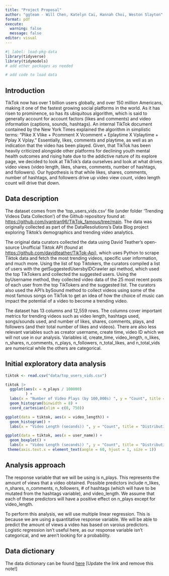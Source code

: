 ```yaml
---
title: "Project Proposal"
author: "ggteam - Will Chen, Katelyn Cai, Hannah Choi, Weston Slayton"
format: pdf
execute: 
  warning: false
  message: false
editor: visual
---
```


```r
#| label: load-pkg-data
library(tidyverse)
library(tidymodels)
# add other packages as needed

# add code to load data

```

## Introduction

TikTok now has over 1 billion users globally, and over 150 million Americans, making it one of the fastest growing social platforms in the world. As it has risen to prominence, so has its ubiquitous algorithm, which is said to generally account for account factors (likes and comments) and video information (captions, sounds, hashtags). An internal TikTok document contained by the New York Times explained the algorithm in simplistic terms: "Plike X Vlike + Pcomment X Vcomment + Eplaytime X Vplaytime + Pplay X Vplay." Essentially, likes, comments and playtime, as well as an indication that the video has been played. Given, that TikTok has been heavily criticized alongside other platforms for declining youth mental health outcomes and rising hate due to the addictive nature of its explore page, we decided to look at TikTok's data ourselves and look at what drives video views (video length, likes, shares, comments, number of hashtags, and followers). Our hypothesis is that while likes, shares, comments, number of hashtags, and followers drive up video view count, video length count will drive that down.

## Data description

The dataset comes from the 'top_users_vids.csv' file (under folder 'Trending Videos Data Collection') of the Github repository found at: <https://github.com/ivantran96/TikTok_famous/tree/main>. The data was originally collected as part of the DataResolutions's Data Blog project exploring Tiktok's demographics and trending video analytics. 

The original data curators collected the data using David Teather's open-source Unofficial Tiktok API (found at <https://github.com/davidteather/TikTok-Api>), which uses Python to scrape Tiktok data and fetch the most trending videos, specific user information, and much more. Using the list of top Tiktokers, the curators compiled a list of users with the getSuggestedUsersbyIDCrawler api method, which used the top TikTokers and collected the suggested users. Using the byUsername method, they collected video data of the 25 most recent posts of each user from the top TikTokers and the suggested list. The curators also used the API's bySound method to collect videos using some of the most famous songs on TikTok to get an idea of how the choice of music can impact the potential of a video to become a trending video.

The dataset has 13 columns and 12,559 rows. The columns cover important metrics for trending videos such as video length, hashtags used, songs/sounds used, and number of likes, shares, comments, plays, and followers (and their total number of likes and videos). There are also less relevant variables such as creator username, create time, video ID which we will not use in our analysis. Variables id, create_time, video_length, n_likes, n_shares, n_comments, n_plays, n_followers, n_total_likes, and n_total_vids are numerical while the others are categorical.

\pagebreak

## Initial exploratory data analysis

```r
tiktok <- read.csv("data/top_users_vids.csv")
```

```r
tiktok |>
  ggplot(aes(x = n_plays / 100000)
         ) + 
  labs(x = "Number of Video Plays (by 100,000s) ", y = "Count", title = "Distribution of Number of Video Plays") +
  geom_histogram(binwidth = 8) +
  coord_cartesian(xlim = c(0, 750))
```

```r
ggplot(data = tiktok, aes(x = video_length)) +
  geom_histogram() + 
  labs(x = "Video Length (seconds)) ", y = "Count", title = "Distribution of Video Length") 
```

```r
ggplot(data = tiktok, aes(x = user_name)) +
  geom_boxplot() + 
  labs(x = "Video Length (seconds)) ", y = "Count", title = "Distribution of Video Length") +
 theme(axis.text.x = element_text(angle = 60, hjust = 1, size = 1))
```

## Analysis approach

The response variable that we will be using is n_plays. This represents the amount of views that a video obtained. Possible predictors include n_likes, n_shares, n_comments, n_followers, \# of hashtags (which will have to be mutated from the hashtags variable), and video_length. We assume that each of these predictors will have a positive effect on n_plays except for video_length.

To perform this analysis, we will use multiple linear regression. This is because we are using a quantitative response variable. We will be able to predict the amount of views a video has based on varoius predictors. Logistic regression isn't useful here, as our response variable isn't categorical, and we aren't looking for a probability.

## Data dictionary

The data dictionary can be found [here](ADD%20LINK!!!) \[Update the link and remove this note!\]
